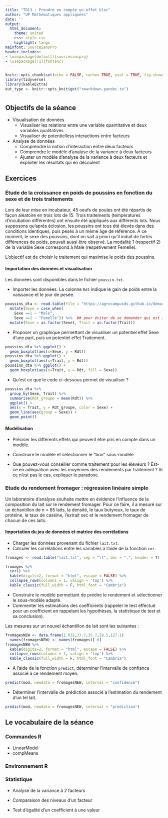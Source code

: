```yaml
---
title: "TD13 : Prendre en compte un effet bloc"
author: "UP Mathématiques appliquées"
date: ''
output:
  html_document:
    theme: united
    css: style.css
    highlight: tango
mainfont: SourceSansPro
header-includes:
- \usepackage[default]{sourcesanspro}
- \usepackage[T1]{fontenc}
---
```



```r
knitr::opts_chunk$set(echo = FALSE, cache= TRUE, eval = TRUE, fig.show='hide', message = FALSE, warning = FALSE, results = 'hide' )
library(tidyverse)
library(kableExtra)
out_type <- knitr::opts_knit$get("rmarkdown.pandoc.to")
```


# {.tabset .tabset-fade .tabset-pills}

##  Objectifs de la séance  

* Visualisation de données
  - Visualiser les relations entre une variable quantitative et deux variables qualitatives
  - Visualiser de potentielless interactions entre facteurs
  
* Analyse de données
   - Comprendre la notion d'interaction entre deux facteurs
   - Comprendre le modèle d'analyse de la variance à deux facteurs
   - Ajuster un modèle d'analyse de la variance  à deux facteurs et exploiter les résultats qui en découlent
  
  
## Exercices 

### Étude de la croissance en poids de poussins en fonction du sexe et de trois traitements

Lors de leur mise en incubateur, 45 oeufs de poules ont été répartis de façon aléatoire en trois lots de 15. Trois traitements (températures d'incubation différentes) ont ensuite été appliqués aux différents lots. Nous supposons qu'après éclosion, les poussins ont tous été élevés dans des conditions identiques, puis pesés à un même âge de référence. À ce moment, le sexe des poussins, dont on sait a priori qu'il induit de fortes différences de poids, pouvait aussi être observé. La modalité 1 (respectif 2) de la variable Sexe correspond à Male (respetivement Femelle).

L'objectif est de choisir le traitement qui maximise le poids des poussins.

#### Importation des données et visualisation

Les données sont disponibles dans le fichier  `poussin.txt`. 

* Importer les données. La colonne `Rdt ` indique le gain de poids entre la naissance et le jour de pesée.

```r

poussins_dta <- read.table(file = "https://agrocampusds.github.io/demarche_statistique/poussin.txt", header = TRUE) %>%   
  mutate(Sexe = case_when(
    Sexe ==1 ~ "Male",
    Sexe ==2 ~ "Femelle")) %>%  ## pour éviter de se demander qui est 1 et qui est 2
  mutate(Sexe = as.factor(Sexe), Trait = as.factor(Trait))
```

* Proposer un graphique permettant de visualiser un potentiel effet Sexe d'une part, puis un potentiel effet Traitement.

```r
poussins_dta %>% ggplot() +
  geom_boxplot(aes(x=Sexe, y = Rdt))
poussins_dta %>% ggplot() +
  geom_boxplot(aes(x=Trait, y = Rdt))
poussins_dta %>% ggplot() +
  geom_boxplot(aes(x=Trait, y = Rdt, fill = Sexe))
```

* Qu'est ce que le code ci-dessous permet de visualiser ?

```r
poussins_dta %>% 
  group_by(Sexe, Trait) %>% 
  summarise(Rdt_groupe = mean(Rdt)) %>% 
  ggplot() +
  aes(x = Trait, y = Rdt_groupe, color = Sexe) +
  geom_line(aes(group = Sexe)) +
  geom_point()
```

#### Modélisation

* Préciser les différents effets qui peuvent être pris en compte dans un modèle.

* Construire le modèle et sélectionner le "bon" sous-modèle.

* Que pouvez-vous conseiller comme traitement pour les éleveurs ? Est-ce en adéquation avec les moyennes des rendements par traitement ? Si ce n'est pas le cas, expliquer le paradoxe.


### Etude du rendement fromager : régression linéaire simple 

Un laboratoire d'analyse souhaite mettre en évidence l'influence de la composition du lait sur le rendement
fromager. Pour ce faire, il a mesuré sur un échantillon de n = 85 laits, la densité, le taux butyreux, le taux de
protéine, le taux de caséine, l'extrait sec et le rendement fromager de chacun de ces laits.

#### Importation du jeu de données  et matrice des corrélations
* Charger les données provenant du fichier `lait.txt`.
* Calculer les corrélations entre les variables  à l'aide de la fonction 
`cor`.

```r
fromages <- read.table("lait.txt", sep = "\t", dec = ",", header = T)
```

```r
fromages %>% 
  cor() %>% 
  kable(digits=2, format = "html", escape = FALSE) %>%
  collapse_rows(columns = 1, valign = 'top') %>%
  kable_classic(full_width = F, html_font = "Cambria")
```


* Construire le modèle permettant de prédire le rendement et sélectionner le sous-modèle adapté.
* Commenter les estimations des coefficients (rappeler le test effectué pour un coefficient en rappelant les hypothèses, la statistique de test et sa conclusion).

Les mesures sur un nouvel échantillon de lait sont les suivantes :
```r
fromagesNEW <- data.frame(1.032,37.7,35.7,28.5,127.1) 
  names(fromagesNEW) <- names(fromages)[-6]
fromagesNEW %>% 
  kable(digits=2, format = "html", escape = FALSE) %>%
  collapse_rows(columns = 1, valign = 'top') %>%
  kable_classic(full_width = F, html_font = "Cambria")
```

* A l'aide de la fonction `predict`, déterminer l'intervalle de confiance associé à ce rendement moyen.

```r
predict(mod, newdata = fromagesNEW, interval = "confidence")
```

* Déterminer l'intervalle de prédiction associé à l'estimation du rendement d'un tel lait.

```r
predict(mod, newdata = fromagesNEW, interval = "prediction")
```


## Le vocabulaire de la séance

### Commandes R
- LinearModel
- compMeans

### Environnement R


### Statistique 
- Analyse de la variance à 2 facteurs
- Comparaison des niveaux d'un facteur

- Test d'égalité d'un coefficient à une valeur